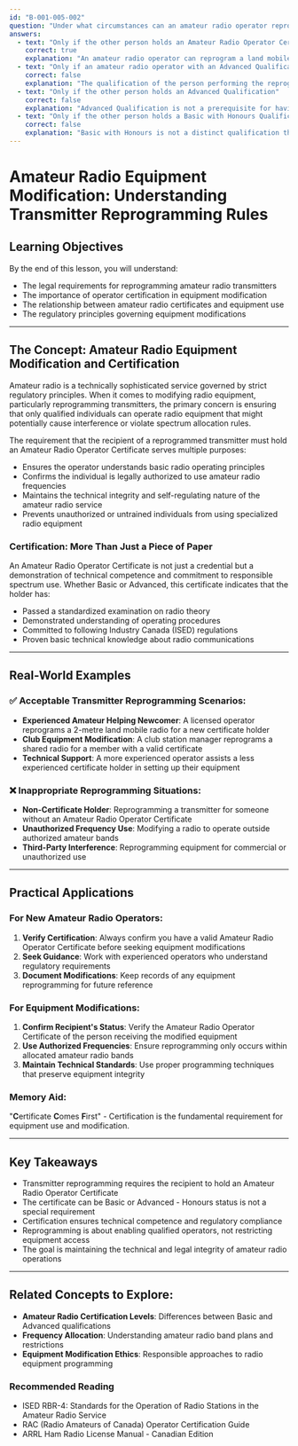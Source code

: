 ```yaml
---
id: "B-001-005-002"
question: "Under what circumstances can an amateur radio operator reprogram a land mobile transmitter on behalf of another person for use on 2 metres?"
answers:
  - text: "Only if the other person holds an Amateur Radio Operator Certificate"
    correct: true
    explanation: "An amateur radio operator can reprogram a land mobile transmitter for another person only if that person already holds an Amateur Radio Operator Certificate. This requirement ensures that the individual receiving the reprogrammed transmitter understands basic radio operating principles and is legally authorized to use amateur radio equipment. The certificate demonstrates the minimum level of technical knowledge and regulatory compliance needed to operate on amateur radio frequencies."
  - text: "Only if an amateur radio operator with an Advanced Qualification performs the modification"
    correct: false
    explanation: "The qualification of the person performing the reprogramming is not the key factor. What matters is that the person receiving the reprogrammed transmitter holds an Amateur Radio Operator Certificate. An Advanced Qualification is not a special requirement for transmitter reprogramming, and Basic qualification holders can also perform this task for eligible certificate holders."
  - text: "Only if the other person holds an Advanced Qualification"
    correct: false
    explanation: "Advanced Qualification is not a prerequisite for having a transmitter reprogrammed. Any person with a valid Amateur Radio Operator Certificate, regardless of whether it's a Basic or Advanced qualification, can have a land mobile transmitter reprogrammed by a licensed amateur radio operator. The Advanced Qualification does not grant any special privileges in this specific scenario."
  - text: "Only if the other person holds a Basic with Honours Qualification"
    correct: false
    explanation: "Basic with Honours is not a distinct qualification that provides additional rights for transmitter reprogramming. The key requirement is simply holding a standard Amateur Radio Operator Certificate, which can be either Basic or Advanced. The 'with Honours' designation does not change the fundamental rules about transmitter reprogramming."
---
```


# Amateur Radio Equipment Modification: Understanding Transmitter Reprogramming Rules

## Learning Objectives
By the end of this lesson, you will understand:
- The legal requirements for reprogramming amateur radio transmitters
- The importance of operator certification in equipment modification
- The relationship between amateur radio certificates and equipment use
- The regulatory principles governing equipment modifications

---

## The Concept: Amateur Radio Equipment Modification and Certification

Amateur radio is a technically sophisticated service governed by strict regulatory principles. When it comes to modifying radio equipment, particularly reprogramming transmitters, the primary concern is ensuring that only qualified individuals can operate radio equipment that might potentially cause interference or violate spectrum allocation rules.

The requirement that the recipient of a reprogrammed transmitter must hold an Amateur Radio Operator Certificate serves multiple purposes:
- Ensures the operator understands basic radio operating principles
- Confirms the individual is legally authorized to use amateur radio frequencies
- Maintains the technical integrity and self-regulating nature of the amateur radio service
- Prevents unauthorized or untrained individuals from using specialized radio equipment

### Certification: More Than Just a Piece of Paper

An Amateur Radio Operator Certificate is not just a credential but a demonstration of technical competence and commitment to responsible spectrum use. Whether Basic or Advanced, this certificate indicates that the holder has:
- Passed a standardized examination on radio theory
- Demonstrated understanding of operating procedures
- Committed to following Industry Canada (ISED) regulations
- Proven basic technical knowledge about radio communications

---

## Real-World Examples

### ✅ Acceptable Transmitter Reprogramming Scenarios:
- **Experienced Amateur Helping Newcomer**: A licensed operator reprograms a 2-metre land mobile radio for a new certificate holder
- **Club Equipment Modification**: A club station manager reprograms a shared radio for a member with a valid certificate
- **Technical Support**: A more experienced operator assists a less experienced certificate holder in setting up their equipment

### ❌ Inappropriate Reprogramming Situations:
- **Non-Certificate Holder**: Reprogramming a transmitter for someone without an Amateur Radio Operator Certificate
- **Unauthorized Frequency Use**: Modifying a radio to operate outside authorized amateur bands
- **Third-Party Interference**: Reprogramming equipment for commercial or unauthorized use

---

## Practical Applications

### For New Amateur Radio Operators:
1. **Verify Certification**: Always confirm you have a valid Amateur Radio Operator Certificate before seeking equipment modifications
2. **Seek Guidance**: Work with experienced operators who understand regulatory requirements
3. **Document Modifications**: Keep records of any equipment reprogramming for future reference

### For Equipment Modifications:
1. **Confirm Recipient's Status**: Verify the Amateur Radio Operator Certificate of the person receiving the modified equipment
2. **Use Authorized Frequencies**: Ensure reprogramming only occurs within allocated amateur radio bands
3. **Maintain Technical Standards**: Use proper programming techniques that preserve equipment integrity

### Memory Aid:
"**C**ertificate **C**omes **F**irst" - Certification is the fundamental requirement for equipment use and modification.

---

## Key Takeaways

- Transmitter reprogramming requires the recipient to hold an Amateur Radio Operator Certificate
- The certificate can be Basic or Advanced - Honours status is not a special requirement
- Certification ensures technical competence and regulatory compliance
- Reprogramming is about enabling qualified operators, not restricting equipment access
- The goal is maintaining the technical and legal integrity of amateur radio operations

---

## Related Concepts to Explore:
- **Amateur Radio Certification Levels**: Differences between Basic and Advanced qualifications
- **Frequency Allocation**: Understanding amateur radio band plans and restrictions
- **Equipment Modification Ethics**: Responsible approaches to radio equipment programming

### Recommended Reading
- ISED RBR-4: Standards for the Operation of Radio Stations in the Amateur Radio Service
- RAC (Radio Amateurs of Canada) Operator Certification Guide
- ARRL Ham Radio License Manual - Canadian Edition